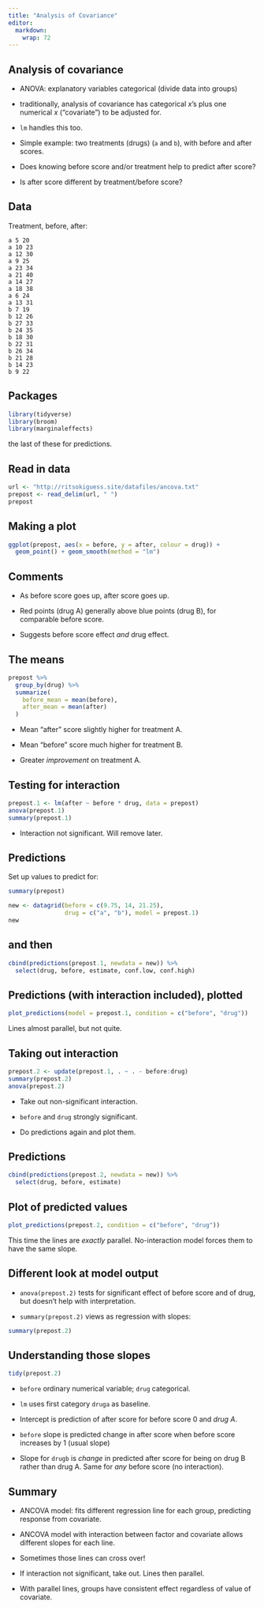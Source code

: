 ```yaml
---
title: "Analysis of Covariance"
editor: 
  markdown: 
    wrap: 72
---
```


## Analysis of covariance

-   ANOVA: explanatory variables categorical (divide data into groups)

-   traditionally, analysis of covariance has categorical $x$'s plus one
    numerical $x$ ("covariate") to be adjusted for.

-   `lm` handles this too.

-   Simple example: two treatments (drugs) (`a` and `b`), with before
    and after scores.

-   Does knowing before score and/or treatment help to predict after
    score?

-   Is after score different by treatment/before score?

## Data

Treatment, before, after:

```         
a 5 20
a 10 23
a 12 30
a 9 25
a 23 34
a 21 40
a 14 27
a 18 38
a 6 24
a 13 31
b 7 19
b 12 26
b 27 33
b 24 35
b 18 30
b 22 31
b 26 34
b 21 28
b 14 23
b 9 22
```

\normalsize

## Packages

```r
library(tidyverse)
library(broom)
library(marginaleffects)
```

the last of these for predictions.

## Read in data

```r
url <- "http://ritsokiguess.site/datafiles/ancova.txt"
prepost <- read_delim(url, " ")
prepost
```

## Making a plot

```r
ggplot(prepost, aes(x = before, y = after, colour = drug)) +
  geom_point() + geom_smooth(method = "lm")
```

## Comments

-   As before score goes up, after score goes up.

-   Red points (drug A) generally above blue points (drug B), for
    comparable before score.

-   Suggests before score effect *and* drug effect.

## The means

```r
prepost %>%
  group_by(drug) %>%
  summarize(
    before_mean = mean(before),
    after_mean = mean(after)
  )
```

-   Mean "after" score slightly higher for treatment A.

-   Mean "before" score much higher for treatment B.

-   Greater *improvement* on treatment A.

## Testing for interaction

```r
prepost.1 <- lm(after ~ before * drug, data = prepost)
anova(prepost.1)
summary(prepost.1)
```

-   Interaction not significant. Will remove later.

## Predictions

Set up values to predict for:

```r
summary(prepost)
```

```r
new <- datagrid(before = c(9.75, 14, 21.25), 
                drug = c("a", "b"), model = prepost.1)
new
```

## and then

```r
cbind(predictions(prepost.1, newdata = new)) %>% 
  select(drug, before, estimate, conf.low, conf.high)
```

\normalsize

## Predictions (with interaction included), plotted

```r
plot_predictions(model = prepost.1, condition = c("before", "drug"))
```

Lines almost parallel, but not quite.

## Taking out interaction

\small

```r
prepost.2 <- update(prepost.1, . ~ . - before:drug)
summary(prepost.2)
anova(prepost.2)
```

\normalsize

-   Take out non-significant interaction.

-   `before` and `drug` strongly significant.

-   Do predictions again and plot them.

## Predictions

```r
cbind(predictions(prepost.2, newdata = new)) %>% 
  select(drug, before, estimate)
```

## Plot of predicted values

```r
plot_predictions(prepost.2, condition = c("before", "drug"))
```

This time the lines are *exactly* parallel. No-interaction model forces
them to have the same slope.

## Different look at model output

-   `anova(prepost.2)` tests for significant effect of before score and
    of drug, but doesn't help with interpretation.

-   `summary(prepost.2)` views as regression with slopes:

\scriptsize

```r
summary(prepost.2)
```

\normalsize

## Understanding those slopes

\footnotesize

```r
tidy(prepost.2)
```

\normalsize

-   `before` ordinary numerical variable; `drug` categorical.

-   `lm` uses first category `druga` as baseline.

-   Intercept is prediction of after score for before score 0 and *drug
    A*.

-   `before` slope is predicted change in after score when before score
    increases by 1 (usual slope)

-   Slope for `drugb` is *change* in predicted after score for being on
    drug B rather than drug A. Same for *any* before score (no
    interaction).

## Summary

-   ANCOVA model: fits different regression line for each group,
    predicting response from covariate.

-   ANCOVA model with interaction between factor and covariate allows
    different slopes for each line.

-   Sometimes those lines can cross over!

-   If interaction not significant, take out. Lines then parallel.

-   With parallel lines, groups have consistent effect regardless of
    value of covariate.
